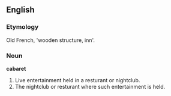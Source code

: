 ==English==

===Etymology===
Old French, 'wooden structure, inn'.

===Noun===
'''cabaret'''
# Live entertainment held in a resturant or nightclub.
# The nightclub or resturant where such entertainment is held.